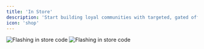 ```yaml
---
title: 'In Store'
description: 'Start building loyal communities with targeted, gated offers.'
icon: 'shop'
---
```



<Frame caption="..">
  <img
    className="block dark:hidden"
    src="/images/flashingInStoreCode.gif"
    alt="Flashing in store code"
  />
  <img
    className="hidden dark:block"
    src="/images/flashingInStoreCode.gif"
    alt="Flashing in store code"
  />
</Frame>